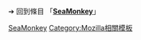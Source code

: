 {{LPR
|article = SeaMonkey
|latest release version = 2.53.12 Beta 1
|latest release date = {{release date and age|2022|04|28}}
}}<br />
<noinclude>
➔ 回到條目 「'''[[SeaMonkey]]'''」

{{Template reference list}}

[[Category:最新預覽版模板|SeaMonkey]]
[[Category:Mozilla相關模板]]
</noinclude>